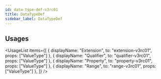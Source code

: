 ```yaml
---
id: data-type-def-v3rc01
title: DataTypeDef
sidebar_label: DataTypeDef
---
```



## Usages

<UsageList
  items={[
    { displayName: "Extension", to: "extension-v3rc01", props: ["ValueType"] },
    { displayName: "Qualifier", to: "qualifier-v3rc01", props: ["ValueType"] },
    { displayName: "Property", to: "property-v3rc01", props: ["ValueType"] },
    { displayName: "Range", to: "range-v3rc01", props: ["ValueType"] },
  ]}
/>
